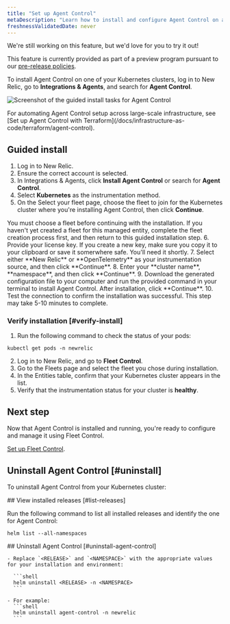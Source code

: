 ```yaml
---
title: "Set up Agent Control"
metaDescription: "Learn how to install and configure Agent Control on a Kubernetes cluster."
freshnessValidatedDate: never
---
```


<Callout title="preview">
  We're still working on this feature, but we'd love for you to try it out!

  This feature is currently provided as part of a preview program pursuant to our [pre-release policies](/docs/licenses/license-information/referenced-policies/new-relic-pre-release-policy).
</Callout>

To install Agent Control on one of your Kubernetes clusters, log in to New Relic, go to **Integrations & Agents**, and search for **Agent Control**.

   <img
     title="Agent Control guided install"
     alt="Screenshot of the guided install tasks for Agent Control"
     src="/images/agent-control-guided-install.webp"
   />

<Callout title="tip">
  For automating Agent Control setup across large-scale infrastructure, see [Set up Agent Control with Terraform](/docs/infrastructure-as-code/terraform/agent-control).
</Callout>

## Guided install
1. Log in to New Relic. 
2. Ensure the correct account is selected.
3. In Integrations & Agents, click **Install Agent Control** or search for **Agent Control**.
4. Select **Kubernetes** as the instrumentation method.
5. On the Select your fleet page, choose the fleet to join for the Kubernetes cluster where you're installing Agent Control, then click **Continue**.
<Callout title="TIP">
    You must choose a fleet before continuing with the installation. If you haven't yet created a fleet for this managed entity, complete the fleet creation process first, and then return to this guided installation step.
</Callout>
6. Provide your license key. If you create a new key, make sure you copy it to your clipboard or save it somerwhere safe. You'll need it shortly.
7. Select either **New Relic** or **OpenTelemetry** as your instrumentation source, and then click **Continue**. 
8. Enter your **cluster name**, **namespace**, and then click **Continue**.
9. Download the generated configuration file to your computer and run the provided command in your terminal to install Agent Control. After installation, click **Continue**.
10. Test the connection to confirm the installation was successful. This step may take 5-10 minutes to complete.

### Verify installation [#verify-install]

1. Run the following command to check the status of your pods:

```shell
kubectl get pods -n newrelic
```

2. Log in to New Relic, and go to **Fleet Control**.
3. Go to the Fleets page and select the fleet you chose during installation.
4. In the Entities table, confirm that your Kubernetes cluster appears in the list.
5. Verify that the instrumentation status for your cluster is **healthy**.

## Next step
Now that Agent Control is installed and running, you're ready to configure and manage it using Fleet Control.

[Set up Fleet Control](/docs/new-relic-control/fleet-control/overview).

## Uninstall Agent Control [#uninstall]
To uninstall Agent Control from your Kubernetes cluster:

<Steps>
<Step>
  ## View installed releases [#list-releases]

  Run the following command to list all installed releases and identify the one for Agent Control:

  ```shell
  helm list --all-namespaces
  ```
</Step>

  <Step>
    ## Uninstall Agent Control [#uninstall-agent-control]

    - Replace `<RELEASE>` and `<NAMESPACE>` with the appropriate values for your installation and environment:

      ```shell
      helm uninstall <RELEASE> -n <NAMESPACE>
      ```

    - For example:
      ```shell
      helm uninstall agent-control -n newrelic
      ```

 </Step>
</Steps>